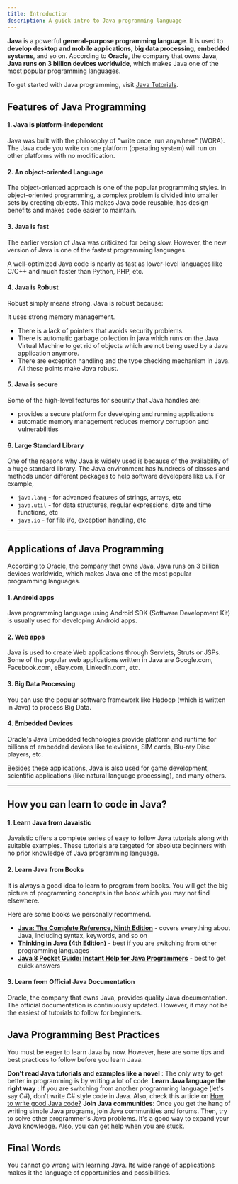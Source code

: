 ```yaml
---
title: Introduction
description: A guick intro to Java programming language
---
```



**Java** is a powerful **general-purpose programming language**. It is used to **develop desktop and mobile applications, big data processing, embedded systems**, and so on. According to **Oracle**, the company that owns **Java**, **Java runs on 3 billion devices worldwide**, which makes Java one of the most popular programming languages.

To get started with Java programming, visit [Java Tutorials](/programs/introduction).

## Features of Java Programming


#### 1. Java is platform-independent

Java was built with the philosophy of "write once, run anywhere" (WORA). The Java code you write on one platform (operating system) will run on other platforms with no modification.

#### 2. An object-oriented Language

The object-oriented approach is one of the popular programming styles. In object-oriented programming, a complex problem is divided into smaller sets by creating objects. This makes Java code reusable, has design benefits and makes code easier to maintain.

#### 3. Java is fast

The earlier version of Java was criticized for being slow. However, the new version of Java is one of the fastest programming languages.

A well-optimized Java code is nearly as fast as lower-level languages like C/C++ and much faster than Python, PHP, etc.

#### 4. Java is Robust

Robust simply means strong. Java is robust because:

It uses strong memory management.

- There is a lack of pointers that avoids security problems.
- There is automatic garbage collection in java which runs on the Java Virtual Machine to get rid of objects which are not being used by a Java application anymore.
- There are exception handling and the type checking mechanism in Java. All these points make Java robust.

#### 5. Java is secure

Some of the high-level features for security that Java handles are:

- provides a secure platform for developing and running applications
- automatic memory management reduces memory corruption and vulnerabilities

#### 6. Large Standard Library

One of the reasons why Java is widely used is because of the availability of a huge standard library. The Java environment has hundreds of classes and methods under different packages to help software developers like us. For example,

- `java.lang` - for advanced features of strings, arrays, etc
- `java.util` - for data structures, regular expressions, date and time functions, etc
- `java.io` - for file i/o, exception handling, etc

---

## Applications of Java Programming

According to Oracle, the company that owns Java, Java runs on 3 billion devices worldwide, which makes Java one of the most popular programming languages.

#### 1. Android apps

Java programming language using Android SDK (Software Development Kit) is usually used for developing Android apps.

#### 2. Web apps

Java is used to create Web applications through Servlets, Struts or JSPs. Some of the popular web applications written in Java are Google.com, Facebook.com, eBay.com, LinkedIn.com, etc.

#### 3. Big Data Processing

You can use the popular software framework like Hadoop (which is written in Java) to process Big Data.

#### 4. Embedded Devices

Oracle's Java Embedded technologies provide platform and runtime for billions of embedded devices like televisions, SIM cards, Blu-ray Disc players, etc.

Besides these applications, Java is also used for game development, scientific applications (like natural language processing), and many others.

---

## How you can learn to code in Java?

#### 1. Learn Java from Javaistic

<span className="font-extrabold text-transparent bg-clip-text bg-gradient-to-br from-sky-400 to-indigo-500">Javaistic</span> offers a complete series of easy to follow Java tutorials along with suitable examples. These tutorials are targeted for absolute beginners with no prior knowledge of Java programming language.

#### 2. Learn Java from Books

It is always a good idea to learn to program from books. You will get the big picture of programming concepts in the book which you may not find elsewhere.

Here are some books we personally recommend.

- [**Java: The Complete Reference, Ninth Edition**](http://amzn.to/2mAdN34) - covers everything about Java, including syntax, keywords, and so on
- [**Thinking in Java (4th Edition)**](http://amzn.to/2mkvCCK) - best if you are switching from other programming languages
- [**Java 8 Pocket Guide: Instant Help for Java Programmers**](http://amzn.to/2mEszGG) - best to get quick answers

#### 3. Learn from Official Java Documentation

Oracle, the company that owns Java, provides quality Java documentation. The official documentation is continuously updated. However, it may not be the easiest of tutorials to follow for beginners.

## Java Programming Best Practices

You must be eager to learn Java by now. However, here are some tips and best practices to follow before you learn Java.

<List>
<ListItemBad> <b>Don't read Java tutorials and examples like a novel</b> : The only way to get better in programming is by writing a lot of code.</ListItemBad>
<ListItemGood> <b>Learn Java language the right way</b> : If you are switching from another programming language (let's say C#), don't write C# style code in Java. Also, check this article on <a href="http://www.ibm.com/developerworks/library/j-perry-writing-good-java-code/index.html">How to write good Java code?</a></ListItemGood>
<ListItemGood> <b>Join Java communities</b>: Once you get the hang of writing simple Java programs, join Java communities and forums. Then, try to solve other programmer's Java problems. It's a good way to expand your Java knowledge. Also, you can get help when you are stuck.</ListItemGood>
</List>

## Final Words

You cannot go wrong with learning Java. Its wide range of applications makes it the language of opportunities and possibilities.
